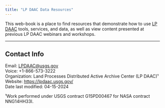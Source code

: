 ```yaml
---
title: "LP DAAC Data Resources"
---
```


This web-book is a place to find resources that demonstrate how to use [LP DAAC](https://lpdaac.usgs.gov/) tools, services, and data, as well as view content presented at previous LP DAAC webinars and workshops.


---

## Contact Info  

Email: <LPDAAC@usgs.gov>  
Voice: +1-866-573-3222  
Organization: Land Processes Distributed Active Archive Center (LP DAAC)¹  
Website: <https://lpdaac.usgs.gov/>  
Date last modified: 04-15-2024  

¹Work performed under USGS contract G15PD00467 for NASA contract NNG14HH33I. 
